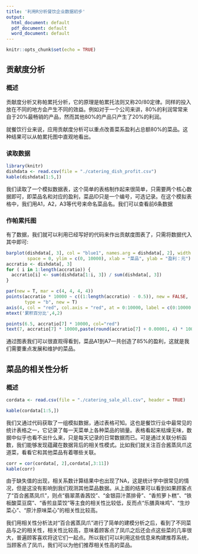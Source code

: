 ```yaml
---
title: '利用R分析餐饮企业数据初步'
output:
  html_document: default
  pdf_document: default
  word_document: default
---
```


```r
knitr::opts_chunk$set(echo = TRUE)
```

## 贡献度分析
### 概述

贡献度分析又称帕累托分析，它的原理是帕累托法则又称20/80定律。同样的投入放在不同的地方会产生不同的效益。例如对于一个公司来讲，80%的利润常常来自于20%最畅销的产品，然而其他80%的产品只产生了20%的利润。
  
  
就餐饮行业来说，应用贡献度分析可以重点改善菜系盈利占总额80%的菜品。这种结果可以从帕累托图中直观地看出。

### 读取数据

```r
library(knitr)
dishdata <- read.csv(file = "./catering_dish_profit.csv")
kable(dishdata[1:5,])


```


我们读取了一个模拟数据表，这个简单的表格制作起来很简单，只需要两个核心数据即可，即菜品名和对应的盈利，菜品ID只是一个编号，可选记录。在这个模拟表格中，我们用A1，A2，A3等代号来命名菜品名。我们可以查看前6条数据

### 作帕累托图

有了数据，我们就可以利用已经写好的代码来作出贡献度图表了，只需将数据代入其中即可:

```r
barplot(dishdata[, 3], col = "blue1", names.arg = dishdata[, 2], width = 1, 
        space = 0, ylim = c(0, 10000), xlab = "菜品", ylab = "盈利：元")
accratio <- dishdata[, 3]
for ( i in 1:length(accratio)) {
  accratio[i] <- sum(dishdata[1:i, 3]) / sum(dishdata[, 3])
}

par(new = T, mar = c(4, 4, 4, 4))
points(accratio * 10000 ~ c((1:length(accratio) - 0.5)), new = FALSE, 
       type = "b", new = T)
axis(4, col = "red", col.axis = "red", at = 0:10000, label = c(0:10000 / 10000))
mtext('累积百分比',4,2)

points(6.5, accratio[7] * 10000, col="red")
text(7, accratio[7] * 10000,paste(round(accratio[7] + 0.00001, 4) * 100, "%")) 
```

通过图表我们可以很直观得看到，菜品A1到A7一共创造了85%的盈利，这就是我们需要重点发展和维护的菜品。


## 菜品的相关性分析

### 概述
```r
cordata <- read.csv(file = "./catering_sale_all.csv", header = TRUE)

kable(cordata[1:5,])
```

我们又通过代码获取了一组模拟数据，通过表格可知。这也是餐饮行业中最常见的统计表格之一，它记录了每一天菜单上各种菜品的销量。表格看起来枯燥无味，数据中似乎也看不出什么来，只是每天记录的日常数据而已。可是通过关联分析函数，我们能够发现蕴藏在数据背后的相关性模式。比如我们就关注百合酱蒸凤爪这道菜，看看它和其他菜品有着哪些关联。

```r
corr = cor(cordata[, 2],cordata[,3:11])
kable(corr)
```

由于缺失值的出现，相关系数计算结果中也出现了NA，这是统计学中很常见的情况，但是这没有影响到我们观测其他菜品数据。从上面的结果可以看到如果顾客点了“百合酱蒸凤爪”，则点“翡翠蒸香茜饺”、“金银蒜汁蒸排骨”、“香煎萝卜糕”、“铁板酸菜豆腐”、“香煎韭菜饺”等主食的相关性比较低，反而点“乐膳真味鸡”、“生炒菜心”、“原汁原味菜心”的相关性比较高。

我们用相关性分析法对“百合酱蒸凤爪”进行了简单的建模分析之后，看到了不同菜品与之的相关性，相关性比较高，意味着顾客点了凤爪之后还会点这些菜的几率很大，普遍顾客喜欢将这它们一起点。所以我们可以利用这些信息来构建推荐系统，当顾客点了凤爪，我们可以为他们推荐相关性高的菜品。
